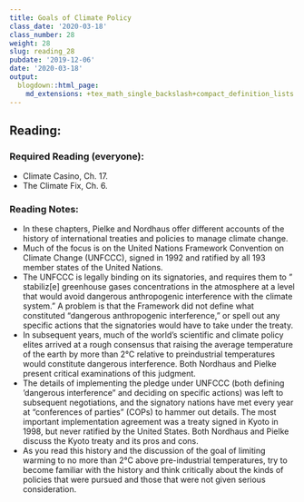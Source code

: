 ```yaml
---
title: Goals of Climate Policy
class_date: '2020-03-18'
class_number: 28
weight: 28
slug: reading_28
pubdate: '2019-12-06'
date: '2020-03-18'
output:
  blogdown::html_page:
    md_extensions: +tex_math_single_backslash+compact_definition_lists
---
```

## Reading:

### Required Reading (everyone):
* Climate Casino, Ch. 17.
* The Climate Fix, Ch. 6.

### Reading Notes:

* In these chapters, Pielke and Nordhaus offer different accounts of the history of international treaties and policies to manage climate change.
* Much of the focus is on the United Nations Framework Convention on Climate Change (UNFCCC), signed in 1992 and ratified by all 193 member states of the United Nations.
* The UNFCCC is legally binding on its signatories, and requires them to " stabiliz[e] greenhouse gases concentrations in the atmosphere at a level that would avoid dangerous anthropogenic interference with the climate system." A problem is that the Framework did not define what constituted "dangerous anthropogenic interference," or spell out any specific actions that the signatories would have to take under the treaty.
* In subsequent years, much of the world's scientific and climate policy elites arrived at a rough consensus that raising the average temperature of the earth by more than 2&deg;C relative to preindustrial temperatures would constitute dangerous interference. Both Nordhaus and Pielke present critical examinations of this judgment.
* The details of implementing the pledge under UNFCCC (both defining 'dangerous interference" and deciding on specific actions) was left to subsequent negotiations, and the signatory nations have met every year at "conferences of parties" (COPs) to hammer out details. The most important implementation agreement was a treaty signed in Kyoto in 1998, but never ratified by the United States. Both Nordhaus and Pielke discuss the Kyoto treaty and its pros and cons.
* As you read this history and the discussion of the goal of limiting warming to no more than 2&deg;C above pre-industrial temperatures, try to become familiar with the history and think critically about the kinds of policies that were pursued and those that were not given serious consideration.
